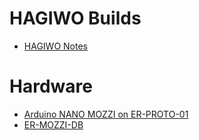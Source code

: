= HAGIWO Builds =

* [https://note.com/solder_state/ HAGIWO Notes]

= Hardware =

* [http://land-boards.com/blwiki/index.php?title=Arduino_NANO_MOZZI_on_ER-PROTO-01 Arduino NANO MOZZI on ER-PROTO-01]
* [http://land-boards.com/blwiki/index.php?title=ER-MOZZI-DB ER-MOZZI-DB]
